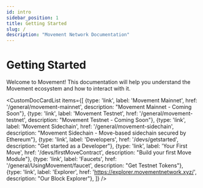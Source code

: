 ```yaml
---
id: intro
sidebar_position: 1
title: Getting Started
slug: /
description: "Movement Network Documentation"
---
```



# Getting Started

Welcome to Movement! This documentation will help you understand the Movement ecosystem and how to interact with it.

<CustomDocCardList items={[
  {type: 'link', label: 'Movement Mainnet', href: '/general/movement-mainnet', description: "Movement Mainnet - Coming Soon"},
  {type: 'link', label: 'Movement Testnet', href: '/general/movement-testnet', description: "Movement Testnet - Coming Soon"},
  {type: 'link', label: 'Movement Sidechain', href: '/general/movement-sidechain', description: "Movement Sidechain - Move-based sidechain secured by Ethereum"},
  {type: 'link', label: 'Developers', href: '/devs/getstarted', description: "Get started as a Developer"},
  {type: 'link', label: 'Your First Move', href: '/devs/firstMoveContract', description: "Build your first Move Module"},
  {type: 'link', label: 'Faucets', href: '/general/UsingMovement/faucet', description: "Get Testnet Tokens"},
  {type: 'link', label: 'Explorer', href: 'https://explorer.movementnetwork.xyz/', description: "Our Block Explorer"},
]} />

  


